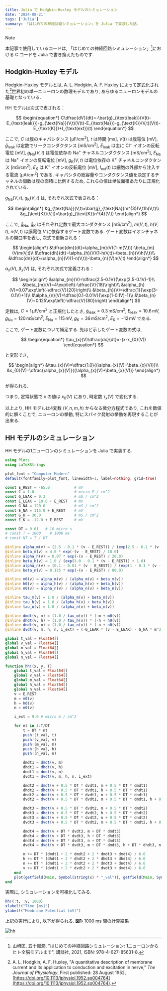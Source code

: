 ```yaml
---
title: Julia で Hodgkin-Huxley モデルのシミュレーション
date: '2024-08-21'
tags: ['Julia']
summary: 「はじめての神経回路シミュレーション」を Julia で実装した話.
---
```


> [!NOTE]
> 本記事で使用しているコードは, 「はじめての神経回路シミュレーション」[^1]における C コードを Julia で書き換えたものです.

## Hodgkin-Huxley モデル

Hodgkin-Huxley モデルとは, A. L. Hodgkin, A. F. Huxley によって定式化された[^2]世界初の単一ニューロンの数理モデルであり, あらゆるニューロンモデルの基礎となっている. 

HH モデルは次式で表される：

$$
\begin{equation*}
C\dfrac{dV}{dt}=-\bar{g}_{\text{leak}}(V(t)-E_{\text{leak}})-g_{\text{Na}}(V,t)(V(t)-E_{\text{Na}})-g_{\text{K}}(V,t)(V(t)-E_{\text{K}})+I_{\text{ext}}(t)
\end{equation*}
$$

ここで, $C$ は膜のキャパシタンス $[\mathrm{\mu F/cm^{2}}]$, $t$ は時間 $[\mathrm{ms}]$, $V(t)$ は膜電位 $[\mathrm{mV}]$, $\bar{g}_{\text{leak}}$ は定数でリークコンダクタンス $[\mathrm{mS/cm^{2}}]$, $E_{\text{leak}}$ は主に $\mathrm{Cl^{-}}$ イオンの反転電位 $[\mathrm{mV}]$, $g_{\text{Na}}(V,t)$ は電位依存の $\mathrm{Na^{+}}$ チャネルコンダクタンス $[\mathrm{mS/cm^{2}}]$, $E_{\text{Na}}$ は $\mathrm{Na^{+}}$ イオンの反転電位 $[\mathrm{mV}]$, $g_{\text{K}}(V,t)$ は電位依存の $\mathrm{K^{+}}$ チャネルコンダクタンス $[\mathrm{mS/cm^{2}}]$, $E_{\text{K}}$ は $\mathrm{K^{+}}$ イオンの反転電位 $[\mathrm{mV}]$, $I_{\text{ext}}(t)$ は細胞の外部から注入する電流 $[\mathrm{\mu A/cm^{2}}]$ である. キャパシタの総容量やコンダクタンス値を決定するチャネルの個数は膜の面積に比例するため, これらの値は単位面積あたりに正規化されている.

$g_{\text{Na}}(V,t)$, $g_{\text{K}}(V,t)$ は, それぞれ次式で表される：

$$
\begin{align*}
&g_{\text{Na}}(V,t)=\bar{g}_{\text{Na}}m^{3}(V,t)h(V,t)\\
&g_{\text{K}}(V,t)=\bar{g}_{\text{K}}n^{4}(V,t)
\end{align*}
$$

ここで, $\bar{g}_{\text{Na}}$, $\bar{g}_{\text{K}}$ はそれぞれ定数で最大コンダクタンス $[\mathrm{mS/cm^{2}}]$, $m(V,t)$, $h(V,t)$, $n(V,t)$ は膜電位 $V$ に依存するゲート変数である. ゲート変数はイオンチャネルの開口率を表し, 次式で更新される：

$$
\begin{align*}
&\dfrac{dm}{dt}=\alpha_{m}(V)(1-m(V,t))-\beta_{m}(V)m(V,t)\\
&\dfrac{dh}{dt}=\alpha_{h}(V)(1-h(V,t))-\beta_{h}(V)h(V,t)\\
&\dfrac{dn}{dt}=\alpha_{n}(V)(1-n(V,t))-\beta_{n}(V)n(V,t)
\end{align*}
$$

$\alpha_{x}(V)$, $\beta_{x}(V)$ は, それぞれ次式で定義される：

$$
\begin{align*}
&\alpha_{m}(V)=\dfrac{2.5-0.1V}{\exp(2.5-0.1V)-1}\\
&\beta_{m}(V)=4\exp\left(-\dfrac{V}{18}\right)\\
&\alpha_{h}(V)=0.07\exp\left(-\dfrac{V}{20}\right)\\
&\beta_{h}(V)=\dfrac{1}{\exp(3-0.1V)+1}\\
&\alpha_{n}(V)=\dfrac{0.1-0.01V}{\exp(1-0.1V)-1}\\
&\beta_{n}(V)=0.125\exp\left(-\dfrac{V}{80}\right)
\end{align*}
$$

定数は, $C=1\, \mathrm{\mu F/cm^{2}}$ と正規化したとき, $\bar{g}_{\text{leak}}=0.3\, \mathrm{mS/cm^{2}}$, $E_{\text{leak}}=10.6\, \mathrm{mV}$, $g_{\text{Na}}=120\, \mathrm{mS/cm^{2}}$, $E_{\text{Na}}=115\, \mathrm{mV}$, $g_{\text{K}}=36\, \mathrm{mS/cm^{2}}$, $E_{\text{K}}=-12\, \mathrm{mV}$ である.

ここで, ゲート変数について補足する. 先ほど示したゲート変数の式は, 

$$
\begin{equation*}
\tau_{x}(V)\dfrac{dx}{dt}=-(x-x_{0}(V))
\end{equation*}
$$

と変形でき, 

$$
\begin{align*}
&\tau_{x}(V)=\dfrac{1.0}{(\alpha_{x}(V)+\beta_{x}(V))}\\
&x_{0}(V)=\dfrac{\alpha_{x}(V)}{(\alpha_{x}(V)+\beta_{x}(V))}
\end{align*}
$$

が得られる. 

つまり, 定常状態で $x$ の値は $x_{0}(V)$ にあり, 時定数 $\tau_{x}(V)$ で変化する.

以上より, HH モデルは4変数 $(V,n,m,h)$ からなる微分方程式であり, これを数値的に解くことで, ニューロンの挙動, 特にスパイク発射の挙動を再現することが出来る.

## HH モデルのシミュレーション

HH モデルの1ニューロンのシミュレーションを Julia で実装する. 

```julia
using Plots
using LaTeXStrings

plot_font = "Computer Modern"
default(fontfamily=plot_font, linewidth=1, label=nothing, grid=true)

const E_REST = -65.0           # mV
const C = 1.0                  # micro F / cm^2
const G_LEAK = 0.3             # mS / cm^2
const E_LEAK = 10.6 + E_REST   # mV
const G_NA = 120.0             # mS / cm^2
const E_NA = 115.0 + E_REST    # mV
const G_K = 36.0               # mS / cm^2
const E_K = -12.0 + E_REST     # mV

const DT = 0.01   # 10 micro s
# const T = 1000    # 1000 ms
# const NT = T / DT

@inline alpha_m(v) = (2.5 - 0.1 * (v - E_REST)) / (exp(2.5 - 0.1 * (v - E_REST)) - 1.0)
@inline beta_m(v) = 4.0 * exp(-(v - E_REST) / 18.0)
@inline alpha_h(v) = 0.07 * exp(-(v - E_REST) / 20.0)
@inline beta_h(v) = 1.0 / (exp(3.0 - 0.1 * (v - E_REST)) + 1.0)
@inline alpha_n(v) = (0.1 - 0.01 * (v - E_REST)) / (exp(1 - 0.1 * (v - E_REST)) - 1.0)
@inline beta_n(v) = 0.125 * exp(-(v - E_REST) / 80.0)

@inline m0(v) = alpha_m(v) / (alpha_m(v) + beta_m(v))
@inline h0(v) = alpha_h(v) / (alpha_h(v) + beta_h(v))
@inline n0(v) = alpha_n(v) / (alpha_n(v) + beta_n(v))

@inline tau_m(v) = 1.0 / (alpha_m(v) + beta_m(v))
@inline tau_h(v) = 1.0 / (alpha_h(v) + beta_h(v))
@inline tau_n(v) = 1.0 / (alpha_n(v) + beta_n(v))

@inline dmdt(v, m) = (1.0 / tau_m(v)) * (-m + m0(v))
@inline dhdt(v, h) = (1.0 / tau_h(v)) * (-h + h0(v))
@inline dndt(v, n) = (1.0 / tau_n(v)) * (-n + n0(v))
@inline dvdt(v, m, h, n, i_ext) = (-G_LEAK * (v - E_LEAK) - G_NA * m^3 * h * (v - E_NA) - G_K * n^4 * (v - E_K) + i_ext) / C

global t_val = Float64[]
global v_val = Float64[]
global m_val = Float64[]
global h_val = Float64[]
global n_val = Float64[]

function hh!(x, y, T)
    global t_val = Float64[]
    global v_val = Float64[]
    global m_val = Float64[]
    global h_val = Float64[]
    global n_val = Float64[]
    v = E_REST
    m = m0(v)
    h = h0(v)
    n = n0(v)

    i_ext = 9.0 # micro A / cm^2

    for nt in 1:T/DT
        t = DT * nt
        push!(t_val, t)
        push!(v_val, v)
        push!(m_val, m)
        push!(h_val, h)
        push!(n_val, n)

        dmdt1 = dmdt(v, m)
        dhdt1 = dhdt(v, h)
        dndt1 = dndt(v, n)
        dvdt1 = dvdt(v, m, h, n, i_ext)

        dmdt2 = dmdt(v + 0.5 * DT * dvdt1, m + 0.5 * DT * dmdt1)
        dhdt2 = dhdt(v + 0.5 * DT * dvdt1, h + 0.5 * DT * dhdt1)
        dndt2 = dndt(v + 0.5 * DT * dvdt1, n + 0.5 * DT * dndt1)
        dvdt2 = dvdt(v + 0.5 * DT * dvdt1, m + 0.5 * DT * dmdt1, h + 0.5 * DT * dhdt1, n + 0.5 * DT * dndt1, i_ext)

        dmdt3 = dmdt(v + 0.5 * DT * dvdt2, m + 0.5 * DT * dmdt2)
        dhdt3 = dhdt(v + 0.5 * DT * dvdt2, h + 0.5 * DT * dhdt2)
        dndt3 = dndt(v + 0.5 * DT * dvdt2, n + 0.5 * DT * dndt2)
        dvdt3 = dvdt(v + 0.5 * DT * dvdt2, m + 0.5 * DT * dmdt2, h + 0.5 * DT * dhdt2, n + 0.5 * DT * dndt2, i_ext)

        dmdt4 = dmdt(v + DT * dvdt3, m + DT * dmdt3)
        dhdt4 = dhdt(v + DT * dvdt3, h + DT * dhdt3)
        dndt4 = dndt(v + DT * dvdt3, n + DT * dndt3)
        dvdt4 = dvdt(v + DT * dvdt3, m + DT * dmdt3, h + DT * dhdt3, n + DT * dndt3, i_ext)

        m += DT * (dmdt1 + 2 * dmdt2 + 2 * dmdt3 + dmdt4) / 6.0
        h += DT * (dhdt1 + 2 * dhdt2 + 2 * dhdt3 + dhdt4) / 6.0
        n += DT * (dndt1 + 2 * dndt2 + 2 * dndt3 + dndt4) / 6.0
        v += DT * (dvdt1 + 2 * dvdt2 + 2 * dvdt3 + dvdt4) / 6.0
    end
    plot(getfield(Main, Symbol(string(x) * "_val")), getfield(Main, Symbol(string(y) * "_val")), dpi=300)
end
```

実際に, シミュレーションを可視化してみる.

```julia
hh!(:t, :v, 1000)
xlabel!("Time [ms]")
ylabel!("Membrane Potential [mV]")
```

上記の実行により, 以下が得られる.
**図1:** 1000 $\mathrm{ms}$ 間の計算結果

![hh](/static/images/julia/hh.png)

[^1]: 山﨑匡, 五十嵐潤, "はじめての神経回路シミュレーション: 1ニューロンからヒト全脳モデルまで", 講談社, 2021, ISBN: 978-4-627-85631-8.
[^2]: A. L. Hodgkin, A. F. Huxley, "A quantitative description of membrane current and its application to conduction and excitation in nerve," *The Journal of Physiology*, First published: 28 August 1952, [https://doi.org/10.1113/jphysiol.1952.sp004764](https://doi.org/10.1113/jphysiol.1952.sp004764).